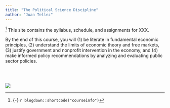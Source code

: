 ```yaml
---
title: "The Political Science Discipline"
author: "Juan Tellez"
---
```


^[{-} `r blogdown::shortcode("courseinfo")`] <span class="newthought">This site contains</span> the syllabus, schedule, and assignments for XXX.

By the end of this course, you will (1) be literate in fundamental economic principles, (2) understand the limits of economic theory and free markets, (3) justify government and nonprofit intervention in the economy, and (4) make informed policy recommendations by analyzing and evaluating public sector policies.


<br><br>

<!-- <span class="newthought">How to draw an owl</span> -->
[![](/images/draw-owl2.jpg)](/images/draw-owl2.jpg)

